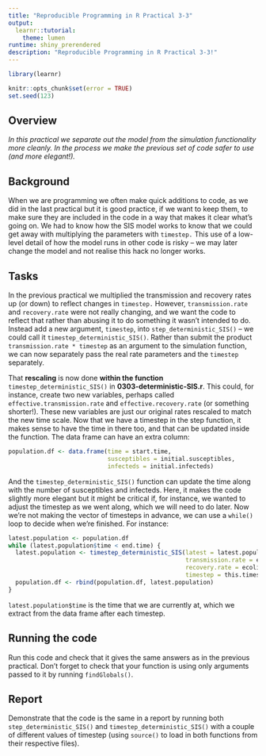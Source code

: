 ```yaml
---
title: "Reproducible Programming in R Practical 3-3"
output: 
  learnr::tutorial:
    theme: lumen
runtime: shiny_prerendered
description: "Reproducible Programming in R Practical 3-3!"
---
```


```r
library(learnr)

knitr::opts_chunk$set(error = TRUE)
set.seed(123)
```

## Overview

*In this practical we separate out the model from the simulation functionality more cleanly. In the process we make the previous set of code safer to use (and more elegant!).*

## Background

When we are programming we often make quick additions to code, as we did in the
last practical but it is good practice, if we want to keep them, to make sure
they are included in the code in a way that makes it clear what’s going on. We
had to know how the SIS model works to know that we could get away with 
multiplying the parameters with `timestep.` This use of a low-level detail of
how the model runs in other code is risky – we may later change the model and 
not realise this hack no longer works.

## Tasks

In the previous practical we multiplied the transmission and recovery rates up
(or down) to reflect changes in `timestep.` However, `transmission.rate` and
`recovery.rate` were not really changing, and we want the code to reflect that
rather than abusing it to do something it wasn’t intended to do. Instead add a
new argument, `timestep`, into `step_deterministic_SIS()` – we could call it
`timestep_deterministic_SIS()`. Rather than submit the product 
`transmission.rate * timestep` as an argument to the simulation function, we can 
now separately pass the real rate parameters and the `timestep` separately.

That **rescaling** is now done **within the function **
`timestep_deterministic_SIS()` in **0303-deterministic-SIS.r**. This could, for
instance, create two new variables, perhaps called `effective.transmission.rate` 
and `effective.recovery.rate` (or something shorter!). These new variables are 
just our original rates rescaled to match the new time scale. Now that we have a
timestep in the step function, it makes sense to have the time in there too, and
that can be updated inside the function. The data frame can have an extra
column:

```r
population.df <- data.frame(time = start.time,
                            susceptibles = initial.susceptibles,
                            infecteds = initial.infecteds)
```

And the `timestep_deterministic_SIS()` function can update the time along with 
the number of susceptibles and infecteds. Here, it makes the code slightly more
elegant but it might be critical if, for instance, we wanted to adjust the 
timestep as we went along, which we will need to do later. Now we’re not making 
the vector of timesteps in advance, we can use a `while()` loop to decide when 
we’re finished. For instance:

```r
latest.population <- population.df
while (latest.population$time < end.time) {
  latest.population <- timestep_deterministic_SIS(latest = latest.population,
                                                  transmission.rate = ecoli.transmission, 
                                                  recovery.rate = ecoli.recovery, 
                                                  timestep = this.timestep)
  population.df <- rbind(population.df, latest.population) 
}
```

`latest.population$time` is the time that we are currently at, which we extract
from the data frame after each timestep.

## Running the code

Run this code and check that it gives the same answers as in the previous 
practical. Don’t forget to check that your function is using only arguments 
passed to it by running `findGlobals()`.

## Report

Demonstrate that the code is the same in a report by running both
`step_deterministic_SIS()` and `timestep_deterministic_SIS()` with a couple of
different values of timestep (using `source()` to load in both functions from 
their respective files).

